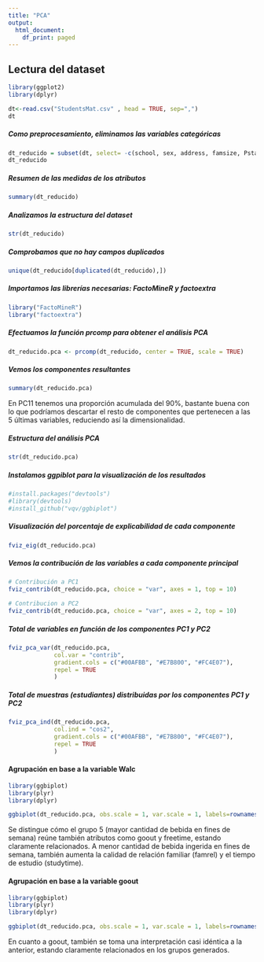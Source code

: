 ```yaml
---
title: "PCA"
output:
  html_document:
    df_print: paged
---
```


## Lectura del dataset
```r
library(ggplot2)
library(dplyr)

dt<-read.csv("StudentsMat.csv" , head = TRUE, sep=",")
dt
```

##### Como preprocesamiento, eliminamos las variables categóricas
```r
dt_reducido = subset(dt, select= -c(school, sex, address, famsize, Pstatus, Mjob, Fjob, reason, guardian, schoolsup, famsup, paid, activities, nursery, higher, internet, romantic))
dt_reducido
```
##### Resumen de las medidas de los atributos
```r
summary(dt_reducido)
```

##### Analizamos la estructura del dataset
```r
str(dt_reducido)
```

##### Comprobamos que no hay campos duplicados
```r
unique(dt_reducido[duplicated(dt_reducido),])
```

##### Importamos las librerías necesarias: FactoMineR y factoextra
```r
library("FactoMineR")
library("factoextra")
```


##### Efectuamos la función prcomp para obtener el análisis PCA
```r
dt_reducido.pca <- prcomp(dt_reducido, center = TRUE, scale = TRUE)
```

##### Vemos los componentes resultantes
```r
summary(dt_reducido.pca)
```
En PC11 tenemos una proporción acumulada del 90%, bastante buena con lo que podríamos descartar el resto de componentes que pertenecen a las 5 últimas variables, reduciendo así la dimensionalidad.


##### Estructura del análisis PCA
```r
str(dt_reducido.pca)
```


##### Instalamos ggpiblot para la visualización de los resultados
```r
#install.packages("devtools")
#library(devtools)
#install_github("vqv/ggbiplot")
```

##### Visualización del porcentaje de explicabilidad de cada componente
```r
fviz_eig(dt_reducido.pca)
```

##### Vemos la contribución de las variables a cada componente principal
```r
# Contribución a PC1
fviz_contrib(dt_reducido.pca, choice = "var", axes = 1, top = 10)

# Contribucion a PC2
fviz_contrib(dt_reducido.pca, choice = "var", axes = 2, top = 10)
```


##### Total de variables en función de los componentes PC1 y PC2
```r
fviz_pca_var(dt_reducido.pca,
             col.var = "contrib",
             gradient.cols = c("#00AFBB", "#E7B800", "#FC4E07"),
             repel = TRUE
             )
```

##### Total de muestras (estudiantes) distribuidas por los componentes PC1 y PC2
```r
fviz_pca_ind(dt_reducido.pca,
             col.ind = "cos2",
             gradient.cols = c("#00AFBB", "#E7B800", "#FC4E07"),
             repel = TRUE
             )
```

#### Agrupación en base a la variable Walc

```r
library(ggbiplot)
library(plyr)
library(dplyr)

ggbiplot(dt_reducido.pca, obs.scale = 1, var.scale = 1, labels=rownames(dt_reducido), groups=dt_reducido$Walc, ellipse=TRUE)
```

Se distingue cómo el grupo 5 (mayor cantidad de bebida en fines de semana) reúne también atributos como goout y freetime, estando claramente relacionados. A menor cantidad de bebida ingerida en fines de semana, también aumenta la calidad de relación familiar (famrel) y el tiempo de estudio (studytime).

#### Agrupación en base a la variable goout

```r
library(ggbiplot)
library(plyr)
library(dplyr)

ggbiplot(dt_reducido.pca, obs.scale = 1, var.scale = 1, labels=rownames(dt_reducido), groups=dt_reducido$goout, ellipse=TRUE)
```
En cuanto a goout, también se toma una interpretación casi idéntica a la anterior, estando claramente relacionados en los grupos generados.


